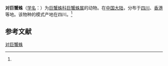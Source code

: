 {{Speciesbox
| name = 对巨蟹蛛
| status = 
| status_system = 
| image = 
| genus = Heteropoda
| species = amphora
| authority = (Fox, 1936)<ref name='id14444'>{{cite web| url =http://www.bioinfo.cn/db05/BjdwSpecies.php?action=view&id=14444| title =对巨蟹蛛| work =《中国动物物种编目数据库》| publisher =中国科学院微生物研究所| author =中国科学院动物研究所| accessdate =2009-04-28| deadurl =yes| archiveurl =https://web.archive.org/web/20160305070511/http://www.bioinfo.cn/db05/BjdwSpecies.php?action=view&id=14444| archivedate =2016-03-05}}</ref>
}}

'''对巨蟹蛛'''（[[学名|学名]]：{{lang|la|''Heteropoda amphora''}}）为[[巨蟹蛛科|巨蟹蛛科]][[巨蟹蛛属|巨蟹蛛属]]的动物。在[[中国大陆|中国大陆]]，分布于[[四川|四川]]、[[香港|香港]]等地。该物种的模式产地在四川。<ref name='id14444'/>

== 参考文献 ==
{{reflist}}

{{Wikispecies|Heteropoda amphora}}
{{Taxonbar|from=Q2685545}}

[[Category:巨蟹蛛属|对巨蟹蛛]]


{{蜘蛛小作品}}